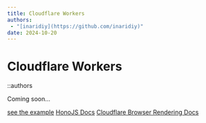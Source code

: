 ```yaml
---
title: Cloudflare Workers
authors:
 - "[inaridiy](https://github.com/inaridiy)"
date: 2024-10-20
---
```


# Cloudflare Workers

::authors

Coming soon...

[see the example](https://github.com/inaridiy/webforai/tree/main/examples/worker)
[HonoJS Docs](https://hono.dev/)
[Cloudflare Browser Rendering Docs](https://developers.cloudflare.com/browser-rendering/)
